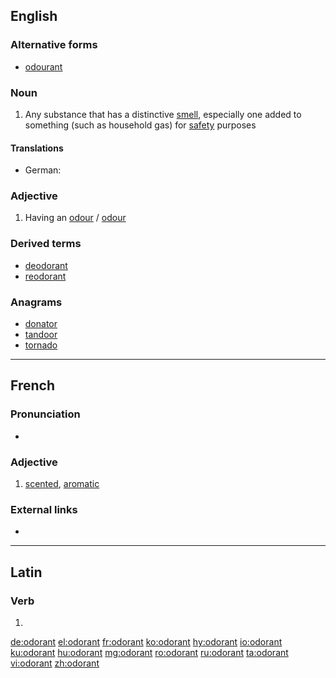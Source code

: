 ==English==

===Alternative forms===
* [[odourant]]

===Noun===
{{en-noun}}

# Any substance that has a distinctive [[smell]], especially one added to something (such as household gas) for [[safety]] purposes

====Translations====
{{trans-top|substance with distinctive smell}}
* German: {{t|de|Odoriermittel|n}}
{{trans-mid}}
{{trans-bottom}}

===Adjective===
{{en-adj}}

# Having an [[odour]] / [[odour]]

===Derived terms===
* [[deodorant]]
* [[reodorant]]

===Anagrams===
* [[donator#English|donator]]
* [[tandoor#English|tandoor]]
* [[tornado#English|tornado]]

----

==French==

===Pronunciation===
* {{audio|Fr-odorant.ogg|Audio|lang=fr}}

===Adjective===
{{fr-adj}}

# [[scented]], [[aromatic]]

===External links===
* {{R:TLFi}}

----

==Latin==

===Verb===
{{la-verb-form|odōrant}}

# {{inflection of|odōrō||3|p|pres|actv|indc|lang=la}}

[[de:odorant]]
[[el:odorant]]
[[fr:odorant]]
[[ko:odorant]]
[[hy:odorant]]
[[io:odorant]]
[[ku:odorant]]
[[hu:odorant]]
[[mg:odorant]]
[[ro:odorant]]
[[ru:odorant]]
[[ta:odorant]]
[[vi:odorant]]
[[zh:odorant]]